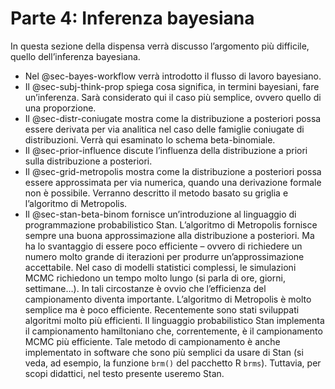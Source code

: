# Parte 4: Inferenza bayesiana {#sec-bayes-inference}

In questa sezione della dispensa verrà discusso l'argomento più difficile, quello dell'inferenza bayesiana.

-   Nel @sec-bayes-workflow verrà introdotto il flusso di lavoro bayesiano.
-   Il @sec-subj-think-prop spiega cosa significa, in termini bayesiani, fare un'inferenza. Sarà considerato qui il caso più semplice, ovvero quello di una proporzione.
-   Il @sec-distr-coniugate mostra come la distribuzione a posteriori possa essere derivata per via analitica nel caso delle famiglie coniugate di distribuzioni. Verrà qui esaminato lo schema beta-binomiale.
-   Il @sec-prior-influence discute l'influenza della distribuzione a priori sulla distribuzione a posteriori.
-   Il @sec-grid-metropolis mostra come la distribuzione a posteriori possa essere approssimata per via numerica, quando una derivazione formale non è possibile. Verranno descritto il metodo basato su griglia e l'algoritmo di Metropolis.
-   Il @sec-stan-beta-binom fornisce un'introduzione al linguaggio di programmazione probabilistico Stan. L'algoritmo di Metropolis fornisce sempre una buona approssimazione alla distribuzione a posteriori. Ma ha lo svantaggio di essere poco efficiente -- ovvero di richiedere un numero molto grande di iterazioni per produrre un'approssimazione accettabile. Nel caso di modelli statistici complessi, le simulazioni MCMC richiedono un tempo molto lungo (si parla di ore, giorni, settimane...). In tali circostanze è ovvio che l'efficienza del campionamento diventa importante. L'algoritmo di Metropolis è molto semplice ma è poco efficiente. Recentemente sono stati sviluppati algoritmi molto più efficienti. Il linguaggio probabilistico Stan implementa il campionamento hamiltoniano che, correntemente, è il campionamento MCMC più efficiente. Tale metodo di campionamento è anche implementato in software che sono più semplici da usare di Stan (si veda, ad esempio, la funzione `brm()` del pacchetto $\mathsf{R}$ `brms`). Tuttavia, per scopi didattici, nel testo presente useremo Stan.

<!-- Prima di affrontare il secondo tema, l'analisi descrittiva dei dati, sarà necessario introdurre il linguaggio di programmazione statistica R (un'introduzione a R è fornita in Appendice). Inoltre, prima di potere discutere l'inferenza, dovranno essere introdotti i concetti di base della teoria delle probabilità, in quanto l'inferenza non è che l'applicazione della teoria delle probabilità all'analisi dei dati.  -->
